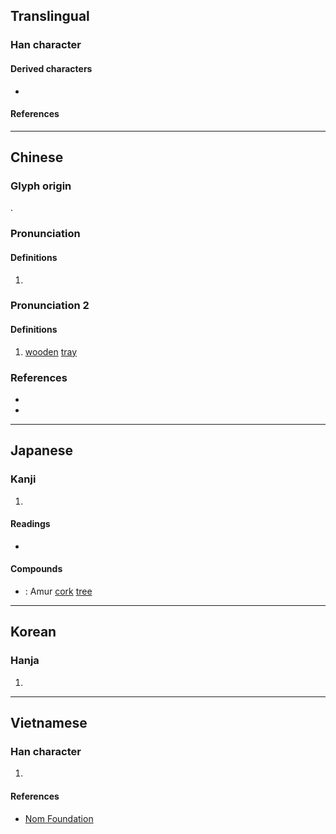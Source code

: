 {{also|蘗}}
{{character info/new}}
==Translingual==

===Han character===
{{Han char|rn=75|rad=木|as=13|sn=17|four=70904|canj=SJD|ids=⿱辟木(GJK),⿱辟𣎳(HT)}}

====Derived characters====
* {{l|mul|[[𢹐]], [[蘗]]}}

====References====
{{Han ref|kx=0557.040|dkj=15669|dj=0946.130|hdz=21306.020|uh=6A97}}

----

==Chinese==
{{zh-forms|alt=檘}} <!-- Note: 蘗,柏 are alternative forms used in 黃檗 but not considered a variant form of this character by Taiwan or mainland China -->

===Glyph origin===
{{Han etym}}
{{Han compound|辟|木|t2=tree|ls=psc|c1=p|c2=s}}.

===Pronunciation===
{{zh-pron
|m=bò
|c=baak3,paak3
|c_note=baak3 - colloquial; paak3 - variant
|mc=y
|oc=y
|ma=
|cat=n
}}

====Definitions====
{{zh-hanzi}}

# {{zh-alt-lb|蘗|柏}} {{zh-used in|黃檗|''type of {{w|Huáng bǎi|herb}} used in {{w|traditional Chinese medicine}}''}}

===Pronunciation 2===
{{zh-pron
|m=bì
|c=
|mc=
|oc=
|cat=n
}}

====Definitions====
{{zh-hanzi}}

# {{zh-hg}} [[wooden]] [[tray]] <!-- 《集韻·入聲·錫韻》： 檗，槃也。 -->
#: {{zh-syn|槃*}}

===References===
* {{R:twedu|B01863}}
* {{R:yue:Hanzi}}

----

==Japanese==

===Kanji===
{{ja-kanji|grade=|rs=木13}}

# {{defn|lang=ja|sort=木13}}

====Readings====
* {{ja-readings
|on=はく, びゃく
|kun=きはだ, きわだ
}}

====Compounds====
* {{ja-r|黄檗|キハダ}}: Amur [[cork]] [[tree]] {{gloss|{{taxlink|Phellodendron amurense|species|noshow=1}}}}

----

==Korean==

===Hanja===
{{ko-hanja|hangeul=벽|eumhun=|rv=byeok|mr=pyŏk|y=pyek}}

# {{defn|lang=ko|sort=木13}}

----

==Vietnamese==

===Han character===
{{vi-hantu|rs=木13|[[bá]]}}

# {{defn|lang=vi|sort=木13}}

====References====
* [http://nomfoundation.org/common/nom_details.php?codepoint=6A97 Nom Foundation]